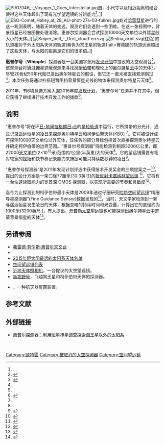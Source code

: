 [[File:PIA17046_-_Voyager_1_Goes_Interstellar.jpg|thumb]]图，小尺寸以及相近距离的结合使得这些天体超出了现有光学望远镜的分辨能力<ref name=whipple/>。]] 
[[File:ESO-Comet_Halley_at_28_AU-phot-27a-03-fullres.jpg|thumb]]处对[[哈雷彗星|哈雷彗星]]进行的这一观测表明，随着天体的变远，观测它们会遇到一些困难。在这一张视图中，背景恒星已经被图像处理消除。惠普尔探测器会尝试探测10000天文单位以外彗星般大小的天体。]]
[[File:Kuiper_belt_-_Oort_cloud-en.svg|thumb]]
[[File:Sedna_orbit.svg|thumb]](红色)的轨道相对于外太阳系天体的轨道(紫色为冥王星的轨道)|alt=赛德娜的轨道远远超出了这些天体，与太阳的距离是它们的很多倍。]]

'''惠普尔号'''（'''Whipple'''）探测器是一台美国宇航局[[发现计划|发现计划]]中提议的太空观测台<ref name="whipple">{{cite web |last1=Alcock |first1=Charles |last2=Brown |first2=Michael |last3=Tom |first3=Gauron |last4=Cate |first4=Heneghan |title=探索奥尔特星云和柯伊伯带的惠普尔任务|url=http://whipple.cfa.harvard.edu/inc/documents/Alcock_AGUPoster_2014dec.pdf |archiveurl=https://web.archive.org/web/20151117031224/http://whipple.cfa.harvard.edu/inc/documents/Alcock_AGUPoster_2014dec.pdf |archivedate=2015年11月17日}}</ref>。该观测台将通过[[掩星|掩星]]遮蔽观测来寻找[[柯伊伯带|柯伊伯带]]和理论上的[[奥尔特星云|奥尔特星云]]中的天体<ref name="Alcock P51D–3977">{{Cite journal|last1=Alcock|first1=C.|last2=Brown|first2=M. E.|last3=Gauron|first3=T.|last4=Heneghan|first4=C.|last5=Holman|first5=M. J.|last6=Kenter|first6=A.|last7=Kraft|first7=R.|last8=Lee|first8=R.|last9=Livingston|first9=J.|date=2014-12-01|title=惠普尔任务：探索柯伊伯带和奥尔特星云|bibcode=2014AGUFM.P51D3977A|journal=秋季会议摘要|volume=51|pages=P51D–3977}}</ref>。尽管20世纪50年代就已提出奥尔特星云的假设，但它还一直未被直接观测到过<ref name="Alcock P51D–3977"/>。本次任务将通过扫描短暂阻挡背景恒星光线的物体来探测奥尔特星云天体<ref name="Alcock P51D–3977"/>。

2011年，有6项竞选方案入围2016年度[[发现计划|发现计划]]，“惠普尔号”任务并不在其中，但它获得了继续进行技术开发工作的拨款<ref>{{cite web |title=美国航天局为2016年发现任务选出3名入围者|url=https://spacenews.com/nasa-selects-3-finalists-2016-discovery-mission/ |website=SpaceNews.com |accessdate=2018年12月27日 |date=2011年5月6日}}</ref>。
 

==说明==
“惠普尔号”将在环[[拉格朗日点|日-地间拉格朗日<sub>1</sub>点]]的[[晕轮轨道|晕轮轨道]]中运行，它所携带的分光计，通过记录遥远恒星的[[系外行星侦测法|凌日]]来探测奥尔特星云和[[柯伊伯带|柯伊伯带]]天体(KBO) <ref name=whipple/>。它将被设计成可探测10000天文单位以外天体，该任务的部分目标包括首次直接探测奥尔特星云并确定柯伊伯带的边界范围{{r | whipple}}。“惠普尔号探测器”将能检测到相距3200亿公里，即22000[[天文单位|天文单位]](2×10<sup>12</sup>米)范围内1公里(半英里)大的天体<ref name=whip/>。它的望远镜需要有相对较宽的[[视野|视场]]和快节奏记录能力来捕捉可能只持续数秒钟的凌日<ref>{{Cite web |url=https://www.osapublishing.org/abstract.cfm?uri=IODC-2014-IM3A.3 |title=惠普尔探测器的快速、宽视场、折反射望远镜 |access-date=2021-01-29 |archive-date=2021-02-03 |archive-url=https://web.archive.org/web/20210203132921/https://www.osapublishing.org/abstract.cfm?uri=IODC-2014-IM3A.3 |dead-url=no }}</ref>。

“惠普尔号探测器”是2011年发现计划评选中获得技术开发奖金的三项提案之一<ref name="whip">{{cite web |title=美国宇航局选择“惠普尔号”任务作进一步的技术开发 |url=http://www.space-travel.com/reports/NASA_Selects_Whipple_Mission_for_Technology_Development_999.html |website=www.space-travel.com |accessdate=2018年12月27日 |date=2011年5月10日 |archive-date=2021年2月14日 |archive-url=https://web.archive.org/web/20210214224824/https://www.space-travel.com/reports/NASA_Selects_Whipple_Mission_for_Technology_Development_999.html |dead-url=no }}</ref>。提出的设计方案是一架口径77厘米(30.3英寸)的[[折反射望远镜|折反射]][[卡塞格林反射镜|卡塞格林望远镜]] <ref>{{cite web|url=http://whipple.cfa.harvard.edu/|title=高能天体物理|last=Group|first=CfA Web Services|website=whipple.cfa.harvard.edu|access-date=2018-01-27|archive-date=2021-02-08|archive-url=https://web.archive.org/web/20210208150908/https://whipple.cfa.harvard.edu/|dead-url=no}}</ref>，它将有一台快速读取能力的宽景深 CMOS 探测器，以实现所需要的节奏和灵敏度<ref name="lpi.usra.edu">{{cite web |last1=Alcock |first1=Charles |title=惠普尔探测器：利用恒星掩星来调查探索海王星以外的太阳系 |url=https://solarsystem.nasa.gov/studies/37/whipple-exploring-the-solar-system-beyond-neptune-using-a-survey-for-occultations-of-bright-stars/ |website=太阳系探索：美国宇航局科学活动 |accessdate=2018年12月27日 |archive-date=2020年11月11日 |archive-url=https://web.archive.org/web/20201111210530/https://solarsystem.nasa.gov/studies/37/whipple-exploring-the-solar-system-beyond-neptune-using-a-survey-for-occultations-of-bright-stars/ |dead-url=no }}</ref>。

迄今为止探测到的柯伊伯带最小天体是2009年通过仔细研究[[哈勃空间望远镜|哈勃空间望远镜]]“精细导星感测器”(Fine Guidance Sensor)数据发现的<ref name="hubblesite.org">{{cite web|url=http://hubblesite.org/newscenter/archive/releases/2009/2009/33/full/|title=哈勃网站：新闻-哈勃望远镜发现有史以来最小的柯伊伯带天体|website=hubblesite.org|access-date=2018-01-27|archive-date=2016-07-06|archive-url=https://web.archive.org/web/20160706133128/http://hubblesite.org/newscenter/archive/releases/2009/2009/33/full/|dead-url=no}}</ref>，当时，天文学家检测到一颗与遥远恒星发生凌日的天体，根据变暗的持续时间和光变量，计算出它的直径约为1000米(3200英尺 )。有人提出，[[克卜勒太空望远镜|开普勒太空望远镜]]也可能探测出奥尔特星云中遮蔽背景恒星的天体<ref>{{Cite journal |arxiv = 0912.0948|bibcode = 2010ApJ...711L...7O|title = 开普勒太空望远镜对奥尔特星云目标的探测能力|journal = 天体物理学杂志|volume = 711|issue = 1|pages = L7|last1 = Ofek|first1 = Eran O|last2 = Nakar|first2 = Ehud|year = 2010|doi = 10.1088/2041-8205/711/1/L7}}</ref>。

==另请参阅==
*[[弗雷德·劳伦斯·惠普尔天文台|弗雷德·劳伦斯·惠普尔天文台]] 
*{{tsl|en|List of proposed space observatories|拟议的太空观测站列表}} 
*[[2015年距太阳最远的太阳系天体名单|2015年距太阳最远的太阳系天体名单]]
*[[空间望远镜列表|空间望远镜列表]]
*[[近地天体照相机|近地天体照相机]]，一台提议的太空望远镜。
*[[新视野号|新视野号]]，飞越冥王星和柯伊伯带天体的探测器。
*{{tsl|en|Whipple shield|惠普尔护盾}}，一种航天器屏蔽装置。

==参考文献==
{{reflist}}
==外部链接==
*[http://www.lpi.usra.edu/decadal/sbag/topical_wp/CharlesRAlcock.pdf 惠普尔探测器：利用恒星掩星调查探索海王星以外的太阳系] {{Wayback|url=http://www.lpi.usra.edu/decadal/sbag/topical_wp/CharlesRAlcock.pdf |date=20160304062001 }}
 
{{Planetary Missions Program Office}}
[[Category:歐特雲|Category:歐特雲]]
[[Category:被取消的太空探測器|Category:被取消的太空探測器]]
[[Category:空间望远镜|Category:空间望远镜]]